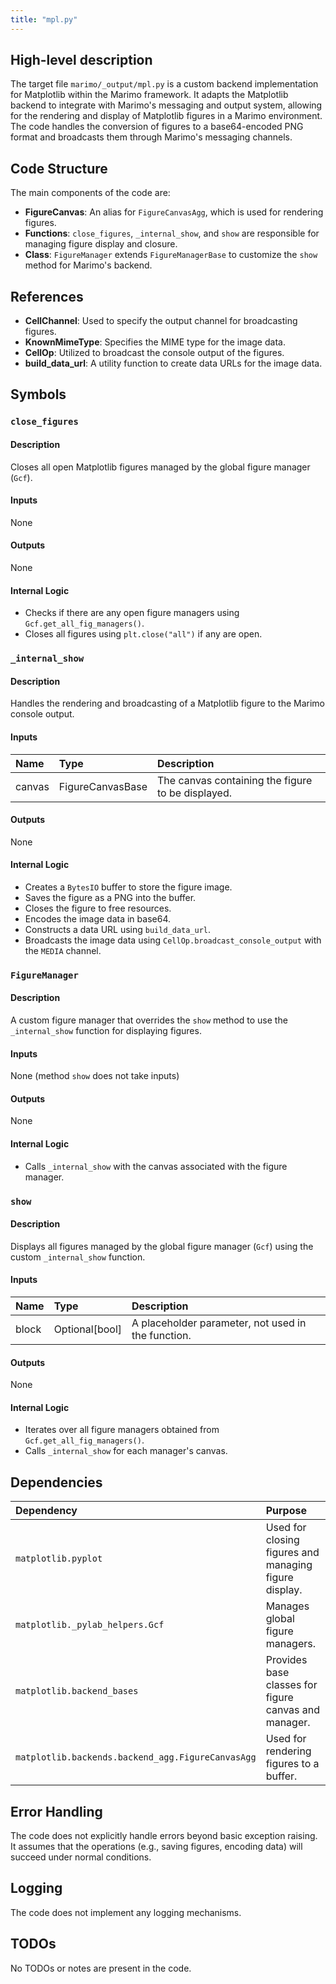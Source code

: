 ```yaml
---
title: "mpl.py"
---
```


## High-level description

The target file `marimo/_output/mpl.py` is a custom backend implementation for Matplotlib within the Marimo framework. It adapts the Matplotlib backend to integrate with Marimo's messaging and output system, allowing for the rendering and display of Matplotlib figures in a Marimo environment. The code handles the conversion of figures to a base64-encoded PNG format and broadcasts them through Marimo's messaging channels.

## Code Structure

The main components of the code are:
- **FigureCanvas**: An alias for `FigureCanvasAgg`, which is used for rendering figures.
- **Functions**: `close_figures`, `_internal_show`, and `show` are responsible for managing figure display and closure.
- **Class**: `FigureManager` extends `FigureManagerBase` to customize the `show` method for Marimo's backend.

## References

- **CellChannel**: Used to specify the output channel for broadcasting figures.
- **KnownMimeType**: Specifies the MIME type for the image data.
- **CellOp**: Utilized to broadcast the console output of the figures.
- **build_data_url**: A utility function to create data URLs for the image data.

## Symbols

### `close_figures`
#### Description
Closes all open Matplotlib figures managed by the global figure manager (`Gcf`).

#### Inputs
None

#### Outputs
None

#### Internal Logic
- Checks if there are any open figure managers using `Gcf.get_all_fig_managers()`.
- Closes all figures using `plt.close("all")` if any are open.

### `_internal_show`
#### Description
Handles the rendering and broadcasting of a Matplotlib figure to the Marimo console output.

#### Inputs
| Name   | Type              | Description                  |
|:-------|:------------------|:-----------------------------|
| canvas | FigureCanvasBase  | The canvas containing the figure to be displayed. |

#### Outputs
None

#### Internal Logic
- Creates a `BytesIO` buffer to store the figure image.
- Saves the figure as a PNG into the buffer.
- Closes the figure to free resources.
- Encodes the image data in base64.
- Constructs a data URL using `build_data_url`.
- Broadcasts the image data using `CellOp.broadcast_console_output` with the `MEDIA` channel.

### `FigureManager`
#### Description
A custom figure manager that overrides the `show` method to use the `_internal_show` function for displaying figures.

#### Inputs
None (method `show` does not take inputs)

#### Outputs
None

#### Internal Logic
- Calls `_internal_show` with the canvas associated with the figure manager.

### `show`
#### Description
Displays all figures managed by the global figure manager (`Gcf`) using the custom `_internal_show` function.

#### Inputs
| Name  | Type          | Description                  |
|:------|:--------------|:-----------------------------|
| block | Optional[bool]| A placeholder parameter, not used in the function. |

#### Outputs
None

#### Internal Logic
- Iterates over all figure managers obtained from `Gcf.get_all_fig_managers()`.
- Calls `_internal_show` for each manager's canvas.

## Dependencies

| Dependency | Purpose |
|:-----------|:--------|
| `matplotlib.pyplot` | Used for closing figures and managing figure display. |
| `matplotlib._pylab_helpers.Gcf` | Manages global figure managers. |
| `matplotlib.backend_bases` | Provides base classes for figure canvas and manager. |
| `matplotlib.backends.backend_agg.FigureCanvasAgg` | Used for rendering figures to a buffer. |

## Error Handling

The code does not explicitly handle errors beyond basic exception raising. It assumes that the operations (e.g., saving figures, encoding data) will succeed under normal conditions.

## Logging

The code does not implement any logging mechanisms.

## TODOs

No TODOs or notes are present in the code.